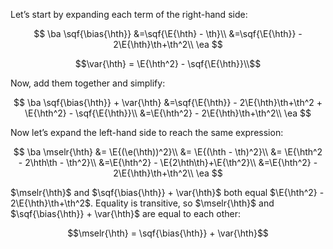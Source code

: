 Let's start by expanding each term of the right-hand side:

$$
\ba
\sqf{\bias{\hth}}
&=\sqf{\E{\hth} - \th}\\
&=\sqf{\E{\hth}} - 2\E{\hth}\th+\th^2\\
\ea
$$

$$\var{\hth} = \E{\hth^2} - \sqf{\E{\hth}}\\$$

Now, add them together and simplify:

$$
\ba
\sqf{\bias{\hth}} + \var{\hth}
&=\sqf{\E{\hth}} - 2\E{\hth}\th+\th^2 + \E{\hth^2} - \sqf{\E{\hth}}\\
&=\E{\hth^2} - 2\E{\hth}\th+\th^2\\
\ea
$$

Now let's expand the left-hand side to reach the same expression:

$$
\ba
\mselr{\hth} 
&= \E{(\e(\hth))^2}\\
&= \E{(\hth - \th)^2}\\
&= \E{\hth^2 - 2\hth\th - \th^2}\\
&=\E{\hth^2} - \E{2\hth\th}+\E{\th^2}\\
&=\E{\hth^2} - 2\E{\hth}\th+\th^2\\
\ea
$$

$\mselr{\hth}$ and $\sqf{\bias{\hth}} + \var{\hth}$ both equal $\E{\hth^2} - 2\E{\hth}\th+\th^2$. Equality is transitive, so $\mselr{\hth}$ and $\sqf{\bias{\hth}} + \var{\hth}$ are equal to each other:

$$\mselr{\hth} = \sqf{\bias{\hth}} + \var{\hth}$$

